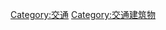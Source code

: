 {{Catnav|頁面分類|社会|人类社会|交通}}
{{Catnav|頁面分類|人类社会|科技|交通}}
{{Catnav|頁面分類|人类社会|知識|科技|交通}}
{{Catnav|頁面分類|人类社会|交通}}
{{Portal|鐵路|Portal.svg|32}}
{{Project|鐵道|Project.svg|32}}
{{Commonscat|Rail transport}}
{{Catmore}}

[[Category:交通|Category:交通]]
[[Category:交通建筑物|Category:交通建筑物]]